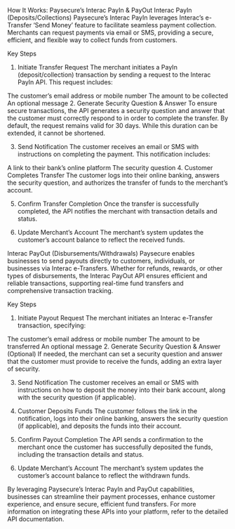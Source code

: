 How It Works: Paysecure’s Interac PayIn & PayOut
Interac PayIn (Deposits/Collections)
Paysecure’s Interac PayIn leverages Interac’s e-Transfer ‘Send Money’ feature to facilitate seamless payment collection. Merchants can request payments via email or SMS, providing a secure, efficient, and flexible way to collect funds from customers.

Key Steps
1. Initiate Transfer Request
The merchant initiates a PayIn (deposit/collection) transaction by sending a request to the Interac PayIn API. This request includes:

The customer’s email address or mobile number
The amount to be collected
An optional message
2. Generate Security Question & Answer
To ensure secure transactions, the API generates a security question and answer that the customer must correctly respond to in order to complete the transfer. By default, the request remains valid for 30 days. While this duration can be extended, it cannot be shortened.

3. Send Notification
The customer receives an email or SMS with instructions on completing the payment. This notification includes:

A link to their bank’s online platform
The security question
4. Customer Completes Transfer
The customer logs into their online banking, answers the security question, and authorizes the transfer of funds to the merchant’s account.

5. Confirm Transfer Completion
Once the transfer is successfully completed, the API notifies the merchant with transaction details and status.

6. Update Merchant’s Account
The merchant’s system updates the customer’s account balance to reflect the received funds.

Interac PayOut (Disbursements/Withdrawals)
Paysecure enables businesses to send payouts directly to customers, individuals, or businesses via Interac e-Transfers. Whether for refunds, rewards, or other types of disbursements, the Interac PayOut API ensures efficient and reliable transactions, supporting real-time fund transfers and comprehensive transaction tracking.

Key Steps
1. Initiate Payout Request
The merchant initiates an Interac e-Transfer transaction, specifying:

The customer’s email address or mobile number
The amount to be transferred
An optional message
2. Generate Security Question & Answer (Optional)
If needed, the merchant can set a security question and answer that the customer must provide to receive the funds, adding an extra layer of security.

3. Send Notification
The customer receives an email or SMS with instructions on how to deposit the money into their bank account, along with the security question (if applicable).

4. Customer Deposits Funds
The customer follows the link in the notification, logs into their online banking, answers the security question (if applicable), and deposits the funds into their account.

5. Confirm Payout Completion
The API sends a confirmation to the merchant once the customer has successfully deposited the funds, including the transaction details and status.

6. Update Merchant’s Account
The merchant’s system updates the customer’s account balance to reflect the withdrawn funds.

By leveraging Paysecure’s Interac PayIn and PayOut capabilities, businesses can streamline their payment processes, enhance customer experience, and ensure secure, efficient fund transfers. For more information on integrating these APIs into your platform, refer to the detailed API documentation.
